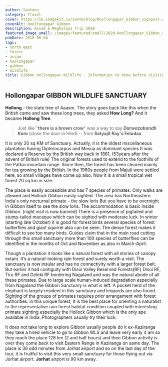 ```yaml
---
author: Santanu
category: Travel
cover: https://ik.imagekit.io/santm/blog/Hoollongapar_Gibbon_signpost.webp
coverAlt: Hoollongapar Gibbon
description: Assam & Meghalaya Trip 2018
featured_image_small: /images/featured/small/2020-Hoollongapar_Gibbon_signpost.jpg
pubDate: 2018-06-04
tags:
- north east
- forest
- assam
- hoolongapar
- gibbon
- wildlife
title: Gibbon Hollongapar Wildlife - Information to know before visiting
---
```


## Hollongapar GIBBON WILDLIFE SANCTUARY

**Hollong** - the state tree of Aaasm. The story goes back like this when the British came and saw these long trees, they asked **How Long?** And it became **Hollong Tree**.

>Just like "**there is a brown crow**" was a way to say ***Darwazabandh Karo*** (close the door in Hindi -- from **Satyajit Ray's Feludaa**  

It is only 20 sq KM of Sanctuary. Actually, it is the oldest miscellaneous plantation having Dipterocarpus and Mesua as dominant species It was declared a Reserve by the British way back in 1881, (53years after the advent of British rule) The original forests used to extend to the foothills of the Patkai mountain range. Since then, the forest has been cleared mainly for tea growing by the British. In the 1960s people from Majuli were settled here, so small villages have come up also. Now it is a small tropical wet forest 20 sq km in size.  

The place is easily accessible and has 7 species of primates. Only walks are allowed and Hollock Gibbon easily sighted. The area has Northeastern India's only nocturnal primate – the slow loris But you have to be overnight in Gibbon itself to see the slow loris. The accommodation is basic inside Gibbon. (night visit is now banned) There is a presence of pigtailed and stump-tailed macaque which can be sighted with moderate luck. In winter (starting late October) it is good for forest birds several species of forest butterflies and giant squirrel also can be seen. The dense forest makes it difficult to see too many birds. Guides claim that in the main road cutting through this small sanctuary more than 100 species of butterflies can be identified in the months of Oct and November as also in March-April.  

Though a plantation it looks like a natural forest with all stories of canopy extant. It’s a natural-looking rain forest and surely worth a visit. The sanctuary is now insular and has no connectivity with a larger forest belt. But earlier it had contiguity with Disoi Valley Reserved Forests(RF) Disoi RF, Tiru RF and Geleki RF bordering Nagaland and was the natural abode of all these primates. Due to large scale human-induced degradation especially from Nagaland the Gibbon Sanctuary is what is left. A pocket herd of the elephant is largely resident in this sanctuary and leopards are also found. Sighting of the groups of primates requires prior arrangement with forest authorities. in this unique forest, It is the best place for orienting a naturalist to the representative rain forest habitat condition coupled with interesting primate sighting especially the Hollock Gibbon which is the only ape available in India. Photographers usually try their luck.  

It does not take long to explore Gibbon usually people do it ex-Kaziranga they take a hired vehicle to go to Gibbon WLS and leave very early 4 am so they reach the place 128 km (2 and half hours) and then Gibbon activity is over they come back to visit Eastern Range in Kaziranga on same day. The place is 30 odd minutes from Jorhat airport and so on the last day of the tour, it is fruitful to visit this very small sanctuary for those flying out via Jorhat airport. **Jorhat** airport is 90 km away.